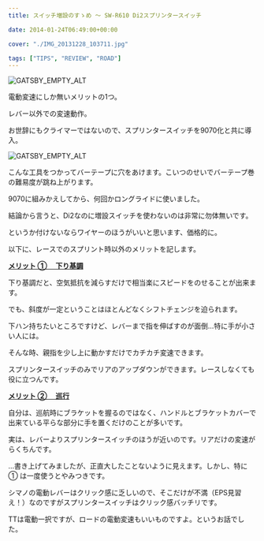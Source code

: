 ---
title: スイッチ増設のすゝめ ～ SW-R610 Di2スプリンタースイッチ

date: 2014-01-24T06:49:00+00:00

cover: "./IMG_20131228_103711.jpg"

tags: ["TIPS", "REVIEW", "ROAD"]
---

![GATSBY_EMPTY_ALT](./IMG_20131228_103711.jpg)

電動変速にしか無いメリットの1つ。

レバー以外での変速動作。

お世辞にもクライマーではないので、スプリンタースイッチを9070化と共に導入。

![GATSBY_EMPTY_ALT](./IMG_20131228_103655.jpg)

こんな工具をつかってバーテープに穴をあけます。こいつのせいでバーテープ巻の難易度が跳ね上がります。

9070に組みかえしてから、何回かロングライドに使いました。

結論から言うと、Di2なのに増設スイッチを使わないのは非常に勿体無いです。

というか付けないならワイヤーのほうがいいと思います、価格的に。

以下に、レースでのスプリント時以外のメリットを記します。

**<u>メリット ① 　下り基調</u>**

下り基調だと、空気抵抗を減らすだけで相当楽にスピードをのせることが出来ます。

でも、斜度が一定ということはほとんどなくシフトチェンジを迫られます。

下ハン持ちたいところですけど、レバーまで指を伸ばすのが面倒…特に手が小さい人には。

そんな時、親指を少し上に動かすだけでカチカチ変速できます。

スプリンタースイッチのみでリアのアップダウンができます。レースしなくても役に立つんです。

<u>**メリット ② 　巡行**</u>

自分は、巡航時にブラケットを握るのではなく、ハンドルとブラケットカバーで出来ている平らな部分に手を置くだけのことが多いです。

実は、レバーよりスプリンタースイッチのほうが近いのです。リアだけの変速がらくちんです。

…書き上げてみましたが、正直大したことないように見えます。しかし、特に ① は一度使うとやみつきです。

シマノの電動レバーはクリック感に乏しいので、そこだけが不満（EPS見習え！）なのですがスプリンタースイッチはクリック感バッチリです。

TTは電動一択ですが、ロードの電動変速もいいものですよ。というお話でした。

<LinkBox isAmazonLink url="https://www.amazon.co.jp/dp/B00BPJKM4E/" />
